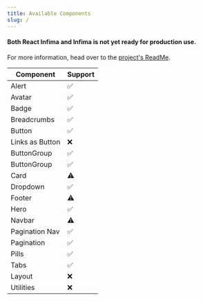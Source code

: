 ```yaml
---
title: Available Components
slug: /
---
```


#### Both React Infima and Infima is not yet ready for production use.

For more information, head over to the [project's ReadMe](https://github.com/ugur-eren/react-infima).

| Component       | Support |
| --------------- | ------- |
| Alert           | ✅      |
| Avatar          | ✅      |
| Badge           | ✅      |
| Breadcrumbs     | ✅      |
| Button          | ✅      |
| Links as Button | ❌      |
| ButtonGroup     | ✅      |
| ButtonGroup     | ✅      |
| Card            | ⚠️      |
| Dropdown        | ✅      |
| Footer          | ⚠️      |
| Hero            | ✅      |
| Navbar          | ⚠️      |
| Pagination Nav  | ✅      |
| Pagination      | ✅      |
| Pills           | ✅      |
| Tabs            | ✅      |
| Layout          | ❌      |
| Utilities       | ❌      |
